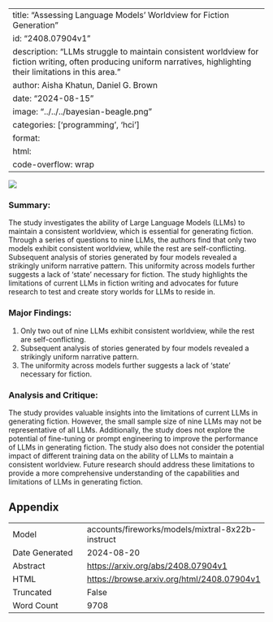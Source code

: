 
---
title: "Assessing Language Models' Worldview for Fiction Generation"
id: "2408.07904v1"
description: "LLMs struggle to maintain consistent worldview for fiction writing, often producing uniform narratives, highlighting their limitations in this area."
author: Aisha Khatun, Daniel G. Brown
date: "2024-08-15"
image: "../../../bayesian-beagle.png"
categories: ['programming', 'hci']
format:
  html:
    code-overflow: wrap
---

![](../../../bayesian-beagle.png)

### Summary:

The study investigates the ability of Large Language Models (LLMs) to maintain a consistent worldview, which is essential for generating fiction. Through a series of questions to nine LLMs, the authors find that only two models exhibit consistent worldview, while the rest are self-conflicting. Subsequent analysis of stories generated by four models revealed a strikingly uniform narrative pattern. This uniformity across models further suggests a lack of 'state' necessary for fiction. The study highlights the limitations of current LLMs in fiction writing and advocates for future research to test and create story worlds for LLMs to reside in.

### Major Findings:

1. Only two out of nine LLMs exhibit consistent worldview, while the rest are self-conflicting.
2. Subsequent analysis of stories generated by four models revealed a strikingly uniform narrative pattern.
3. The uniformity across models further suggests a lack of 'state' necessary for fiction.

### Analysis and Critique:

The study provides valuable insights into the limitations of current LLMs in generating fiction. However, the small sample size of nine LLMs may not be representative of all LLMs. Additionally, the study does not explore the potential of fine-tuning or prompt engineering to improve the performance of LLMs in generating fiction. The study also does not consider the potential impact of different training data on the ability of LLMs to maintain a consistent worldview. Future research should address these limitations to provide a more comprehensive understanding of the capabilities and limitations of LLMs in generating fiction.

## Appendix

|          |          |
|----------|----------|
| Model     | accounts/fireworks/models/mixtral-8x22b-instruct       |
| Date Generated     | 2024-08-20       |
| Abstract | [https://arxiv.org/abs/2408.07904v1](https://arxiv.org/abs/2408.07904v1)        |
| HTML     | [https://browse.arxiv.org/html/2408.07904v1](https://browse.arxiv.org/html/2408.07904v1)       |
| Truncated       | False       |
| Word Count       | 9708       |